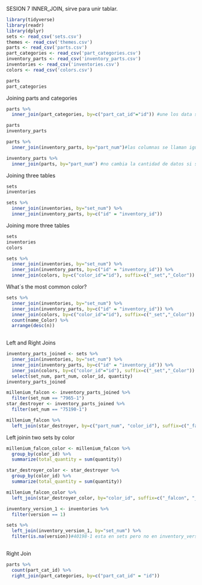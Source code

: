 SESION 7
INNER_JOIN, sirve para unir tablar.
```r
library(tidyverse)
library(readr)
library(dplyr)
sets <- read_csv('sets.csv')
themes <- read_csv('themes.csv')
parts <- read_csv('parts.csv')
part_categories <- read_csv('part_categories.csv')
inventory_parts <- read_csv('inventory_parts.csv')
inventories <- read_csv('inventories.csv')
colors <- read_csv('colors.csv')

parts
part_categories
```
Joining parts and categories
```r
parts %>% 
  inner_join(part_categories, by=c("part_cat_id"="id")) #une los data set parts y part-categories por medio de las columnas part_cat_id e id, se elimina id y solo queda part_cat_id, tienen nombres diferentes.
```
```r
parts
inventory_parts

parts %>% 
  inner_join(inventory_parts, by="part_num")#las columnas se llaman igual, por lo que se utiliza de esta forma

inventory_parts %>% 
  inner_join(parts, by="part_num") #no cambia la cantidad de datos si se pone de la otra forma.
```
Joining three tables
```r
sets
inventories

sets %>% 
  inner_join(inventories, by="set_num") %>% 
  inner_join(inventory_parts, by=c("id" = "inventory_id"))
```
Joining more three tables
```r
sets
inventories
colors

sets %>% 
  inner_join(inventories, by="set_num") %>% 
  inner_join(inventory_parts, by=c("id" = "inventory_id")) %>% 
  inner_join(colors, by=c("color_id"="id"), suffix=c("_set","_Color"))
```
What´s the most common color?
```r
sets %>% 
  inner_join(inventories, by="set_num") %>% 
  inner_join(inventory_parts, by=c("id" = "inventory_id")) %>% 
  inner_join(colors, by=c("color_id"="id"), suffix=c("_set","_Color")) %>% 
  count(name_Color) %>%
  arrange(desc(n))
  

```
Left and Right Joins
```r
inventory_parts_joined <- sets %>% 
  inner_join(inventories, by="set_num") %>% 
  inner_join(inventory_parts, by=c("id" = "inventory_id")) %>% 
  inner_join(colors, by=c("color_id"="id"), suffix=c("_set","_Color")) %>% 
  select(set_num, part_num, color_id, quantity)
inventory_parts_joined

millenium_falcon <- inventory_parts_joined %>% 
  filter(set_num == "7965-1")
star_destroyer <- inventory_parts_joined %>% 
  filter(set_num == "75190-1")

millenium_falcon %>% 
  left_join(star_destroyer, by=c("part_num", "color_id"), suffix=c("_falcon","_star_destroyer"))
```
Left joinin two sets by color
```r
millenium_falcon_color <- millenium_falcon %>% 
  group_by(color_id) %>% 
  summarize(total_quantity = sum(quantity))

star_destroyer_color <- star_destroyer %>% 
  group_by(color_id) %>% 
  summarize(total_quantity = sum(quantity))

millenium_falcon_color %>% 
  left_join(star_destroyer_color, by="color_id", suffix=c("_falcon", "_star_destroyer"))

```
```r
inventory_version_1 <- inventories %>% 
  filter(version == 1)  

sets %>% 
  left_join(inventory_version_1, by="set_num") %>% 
  filter(is.na(version))#40198-1 esta en sets pero no en inventory_version_1
  
```
Right Join
```r
parts %>% 
  count(part_cat_id) %>% 
  right_join(part_categories, by=c("part_cat_id" = "id"))

```

